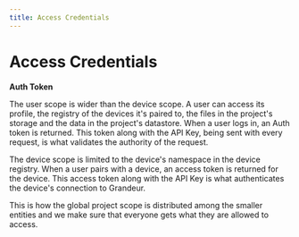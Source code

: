 ```yaml
---
title: Access Credentials
---
```


# Access Credentials

**Auth Token**

The user scope is wider than the device scope. A user can access its profile, the registry of the devices it's paired to, the files in the project's storage and the data in the project's datastore. When a user logs in, an Auth token is returned. This token along with the API Key, being sent with every request, is what validates the authority of the request.

The device scope is limited to the device's namespace in the device registry. When a user pairs with a device, an access token is returned for the device. This access token along with the API Key is what authenticates the device's connection to Grandeur.

This is how the global project scope is distributed among the smaller entities and we make sure that everyone gets what they are allowed to access.